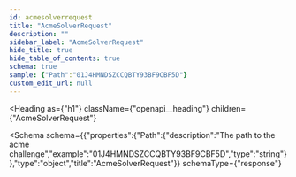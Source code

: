 ```yaml
---
id: acmesolverrequest
title: "AcmeSolverRequest"
description: ""
sidebar_label: "AcmeSolverRequest"
hide_title: true
hide_table_of_contents: true
schema: true
sample: {"Path":"01J4HMNDSZCCQBTY93BF9CBF5D"}
custom_edit_url: null
---
```



<Heading
  as={"h1"}
  className={"openapi__heading"}
  children={"AcmeSolverRequest"}
>
</Heading>





<Schema
  schema={{"properties":{"Path":{"description":"The path to the acme challenge","example":"01J4HMNDSZCCQBTY93BF9CBF5D","type":"string"}},"type":"object","title":"AcmeSolverRequest"}}
  schemaType={"response"}
>

</Schema>
